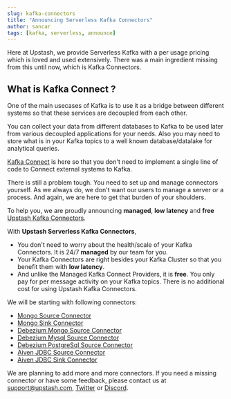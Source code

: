 ```yaml
---
slug: kafka-connectors
title: "Announcing Serverless Kafka Connectors"
author: sancar
tags: [kafka, serverless, announce]
---
```


Here at Upstash, we provide Serverless Kafka with a per usage pricing which is loved and used extensively.
There was a main ingredient missing from this until now, which is Kafka Connectors.

## What is Kafka Connect ?

One of the main usecases of Kafka is to use it as a bridge between different systems
so that these services are decoupled from each other.

You can collect your data from different databases to Kafka to be used later from various decoupled
applications for your needs.
Also you may need to store what is in your Kafka topics to a well known database/datalake for analytical queries.

[Kafka Connect](https://kafka.apache.org/documentation/#connect) is here so that you don't need to implement
a single line of code to Connect external systems to Kafka.

There is still a problem tough. You need to set up and manage connectors yourself.
As we always do, we don't want our users to manage a server or a process.
And again, we are here to get that burden of your shoulders.

To help you, we are proudly announcing **managed**, **low latency** and **free** [Upstash Kafka Connectors](https://docs.upstash.com/kafka/connect).

With **Upstash Serverless Kafka Connectors**,

- You don't need to worry about the health/scale of your Kafka Connectors. It is 24/7 **managed** by our team for you.
- Your Kafka Connectors are right besides your Kafka Cluster so that you benefit them with **low latency**.
- And unlike the Managed Kafka Connect Providers, it is **free**. You only pay for per message activity on your
  Kafka topics. There is no additional cost for using Upstash Kafka Connectors.

We will be starting with following connectors:

- [Mongo Source Connector](https://docs.upstash.com/kafka/mongosource)
- [Mongo Sink Connector](https://docs.upstash.com/kafka/mongosink)
- [Debezium Mongo Source Connector](https://docs.upstash.com/kafka/debeziummongo)
- [Debezium Mysql Source Connector](https://docs.upstash.com/kafka/debeziummysql)
- [Debezium PostgreSql Source Connector](https://docs.upstash.com/kafka/debeziumpsql)
- [Aiven JDBC Source Connector](https://docs.upstash.com/kafka/aivenjdbcsource)
- [Aiven JDBC Sink Connector](https://docs.upstash.com/kafka/aivenjdbcsink)

We are planning to add more and more connectors. If you need a missing connector or have some feedback, please contact us at [support@upstash.com](mailto:support@upstash.com), [Twitter](https://twitter.com/upstash) or [Discord](https://discord.gg/w9SenAtbme).
